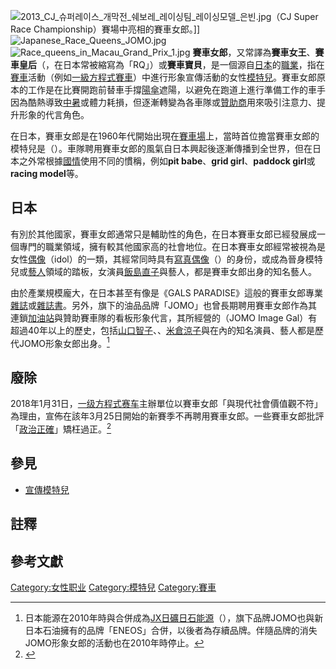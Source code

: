 {{Japanese|japanese=レースクイーン|romaji=Rēsu kuīn (Race queen)}}
[[File:2013_CJ_슈퍼레이스_개막전_쉐보레_레이싱팀_레이싱모델_은빈.jpg|thumb]]（CJ Super Race Championship）賽場中亮相的賽車女郎。]]
[[File:Japanese_Race_Queens_JOMO.jpg|thumb]]
[[File:Race_queens_in_Macau_Grand_Prix_1.jpg|thumb]]
'''賽車女郎'''，又常譯為'''賽車女王'''、'''賽車皇后'''（{{lang-en|Race queen}}，在日本常被縮寫為「RQ」）或'''賽車寶貝'''，是一個源自[[日本|日本]]的[[職業|職業]]，指在[[賽車|賽車]]活動（例如[[一級方程式賽車|一級方程式賽車]]）中進行形象宣傳活動的女性[[模特兒|模特兒]]。賽車女郎原本的工作是在比賽開跑前替車手撐[[陽傘|陽傘]]遮陽，以避免在跑道上進行準備工作的車手因為酷熱導致[[中暑|中暑]]或體力耗損，但逐漸轉變為各車隊或[[贊助商|贊助商]]用來吸引注意力、提升形象的代言角色。

在日本，賽車女郎是在1960年代開始出現在[[賽車場|賽車場]]上，當時首位擔當賽車女郎的模特兒是{{link-ja|小川羅莎|小川ローザ}}（{{lang|ja|小川ローザ}}）。車隊聘用賽車女郎的風氣自日本興起後逐漸傳播到全世界，但在日本之外常根據[[國情|國情]]使用不同的慣稱，例如'''pit babe'''、'''grid girl'''、'''paddock girl'''或'''racing model'''等。

==日本==
有別於其他國家，賽車女郎通常只是輔助性的角色，在日本賽車女郎已經發展成一個專門的職業領域，擁有較其他國家高的社會地位。在日本賽車女郎經常被視為是女性[[日本偶像|偶像]]（idol）的一類，其經常同時具有[[寫真偶像|寫真偶像]]（{{lang|ja|グラビアアイドル}}）的身份，或成為晉身模特兒或[[藝人|藝人]]領域的踏板，女演員[[飯島直子|飯島直子]]與藝人{{link-ja|岡本夏生|岡本夏生}}，都是賽車女郎出身的知名藝人。

由於產業規模龐大，在日本甚至有像是《GALS PARADISE》這般的賽車女郎專業[[雜誌|雜誌]]或[[雜誌書|雜誌書]]{{R|Sanei}}。另外，{{link-ja|日本能源|ジャパンエナジー}}旗下的油品品牌「JOMO」也曾長期聘用賽車女郎作為其連鎖[[加油站|加油站]]與贊助賽車隊的看板形象代言，其所經營的{{link-ja|JOMO形象女郎|JOMOイメージガール}}（JOMO Image Gal）有超過40年以上的歷史，包括[[山口智子|山口智子]]、{{link-ja|周防玲子|すほうれいこ}}、[[米倉涼子|米倉涼子]]與{{link-ja|仁科仁美|仁科仁美}}在內的知名演員、藝人都是歷代JOMO形象女郎出身。<ref group="註">日本能源在2010年時與{{link-ja|新日本石油|新日本石油}}合併成為[[JX日礦日石能源|JX日礦日石能源]]（{{lang|ja|JX日鉱日石エネルギー}}），旗下品牌JOMO也與新日本石油擁有的品牌「ENEOS」合併，以後者為存續品牌。伴隨品牌的消失JOMO形象女郎的活動也在2010年時停止。</ref>

==廢除==
2018年1月31日，[[一级方程式赛车|一级方程式赛车]]主辦單位以賽車女郎「與現代社會價值觀不符」為理由，宣佈在該年3月25日開始的新賽季不再聘用賽車女郎。一些賽車女郎批評「[[政治正確|政治正確]]」矯枉過正。<ref>{{Cite news |url=https://www.washingtonpost.com/news/early-lead/wp/2018/02/01/pc-gone-mad-formula-1-bans-grid-girls-but-some-of-them-arent-happy-about-it/ |script-title=en:‘PC gone mad’: Formula 1 bans grid girls, and grid girls blame feminists |date=2018-02-01 |accessdate=2018-02-02 |archive-date=2020-11-18 |archive-url=https://web.archive.org/web/20201118043900/https://www.washingtonpost.com/news/early-lead/wp/2018/02/01/pc-gone-mad-formula-1-bans-grid-girls-but-some-of-them-arent-happy-about-it/ |dead-url=no }}</ref>

== 參見 ==
*[[宣傳模特兒|宣傳模特兒]]

==註釋==
{{reflist|group="註"}}

==參考文獻==
{{Commonscat|Auto racing girls}}
{{reflist|refs=
<ref name="Sanei">{{cite web |url=http://www.sun-a.com/magazine/back_number.php?mpid=140 |language=ja |script-title=ja:バックナンバー一覧 |publisher=[[三榮書房|三榮書房]] |date= |accessdate=2013年7月30日 |archive-date=2021年4月16日 |archive-url=https://web.archive.org/web/20210416185409/https://www.sun-a.com/magazine/back_number.php?mpid=140 |dead-url=no }}</ref>
}}

[[Category:女性职业|Category:女性职业]]
[[Category:模特兒|Category:模特兒]]
[[Category:賽車|Category:賽車]]